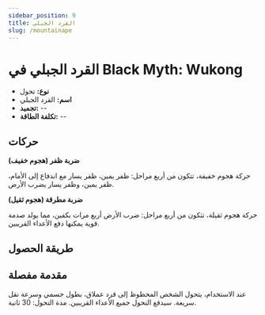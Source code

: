 ```yaml
---
sidebar_position: 9
title: القرد الجبلي
slug: /mountainape
---
```


# القرد الجبلي في Black Myth: Wukong

- **نوع:** تحول
- **اسم:** القرد الجبلي
- **تجميد:** --
- **تكلفة الطاقة:** --

## حركات

**ضربة ظفر (هجوم خفيف)**

حركة هجوم خفيفة، تتكون من أربع مراحل: ظفر يمين، ظفر يسار مع اندفاع إلى الأمام، ظفر يمين، وظفر يسار يضرب الأرض.

**ضربة مطرقة (هجوم ثقيل)**

حركة هجوم ثقيلة، تتكون من أربع مراحل: ضرب الأرض أربع مرات بكفين، مما يولد صدمة قوية يمكنها دفع الأعداء القريبين.

## طريقة الحصول

## مقدمة مفصلة

عند الاستخدام، يتحول الشخص المحظوظ إلى قرد عملاق، بطول جسمي وسرعة نقل سريعة. سيدفع التحول جميع الأعداء القريبين. مدة التحول: 30 ثانية.